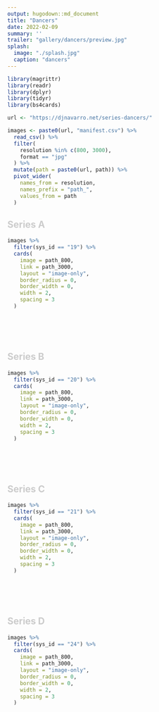 ```yaml
---
output: hugodown::md_document
title: "Dancers"
date: 2022-02-09
summary: ''
trailer: "gallery/dancers/preview.jpg"
splash:
  image: "./splash.jpg"
  caption: "dancers"
---
```


<style>
.splash-caption-tweak{
  color: #000000;
  font-size: 120%;
  text-align: center;
  letter-spacing: 20px;
}
</style>


```r
library(magrittr)
library(readr)
library(dplyr)
library(tidyr)
library(bs4cards)

url <- "https://djnavarro.net/series-dancers/"

images <- paste0(url, "manifest.csv") %>% 
  read_csv() %>% 
  filter(
    resolution %in% c(800, 3000), 
    format == "jpg"
  ) %>% 
  mutate(path = paste0(url, path)) %>% 
  pivot_wider(
    names_from = resolution, 
    names_prefix = "path_", 
    values_from = path
  ) 
```


## <span style="color:#ccc">Series A</span>

```r
images %>%
  filter(sys_id == "19") %>% 
  cards(
    image = path_800,
    link = path_3000,
    layout = "image-only", 
    border_radius = 0,
    border_width = 0, 
    width = 2,
    spacing = 3
  )  
```

<p><br><br><br></p>

## <span style="color:#ccc">Series B</span>

```r
images %>%
  filter(sys_id == "20") %>% 
  cards(
    image = path_800,
    link = path_3000,
    layout = "image-only", 
    border_radius = 0,
    border_width = 0, 
    width = 2,
    spacing = 3
  )  
```


<p><br><br><br></p>

## <span style="color:#ccc">Series C</span>

```r
images %>%
  filter(sys_id == "21") %>% 
  cards(
    image = path_800,
    link = path_3000,
    layout = "image-only", 
    border_radius = 0,
    border_width = 0, 
    width = 2,
    spacing = 3
  )  
```


<p><br><br><br></p>

## <span style="color:#ccc">Series D</span>

```r
images %>%
  filter(sys_id == "24") %>% 
  cards(
    image = path_800,
    link = path_3000,
    layout = "image-only", 
    border_radius = 0,
    border_width = 0, 
    width = 2,
    spacing = 3
  )  
```


